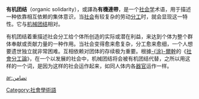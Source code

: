 {{unreferenced|time=2016-04-08T04:15:12+00:00}}
'''有机团结'''（organic solidarity），或譯為'''有機連帶'''，是一个[[社会学|社会学]]术语，用于描述一种依靠相互依赖的集体意识，当[[社会|社会]]有较复杂的劳动[[分工|分工]]时，就会显现这一特性。它与[[机械团结|机械团结]]相对。

有机团结着重描述社会分工给个体所创造的实际或潜在利益，来达到个体为整个群体奉献或贡献力量的一种作用。当社会变得愈来愈复杂，分工愈来愈细，一个人想要遗世独立就非常困难。互相依赖对团体的存续极为重要。根據[[涂尔干|-{涂}-爾幹]]的《[[社會分工論|社會分工論]]》，在一个以发展的社会中，机械团结将会被有机团结代替，之所以用这样的一个词，是因为这样的社会运作起来，如同人体内各[[器官|器官]]运作一样。

{{Authority control}}
[[Category:社會學術語|Category:社會學術語]]

[[ar:تضامن|ar:تضامن]]
